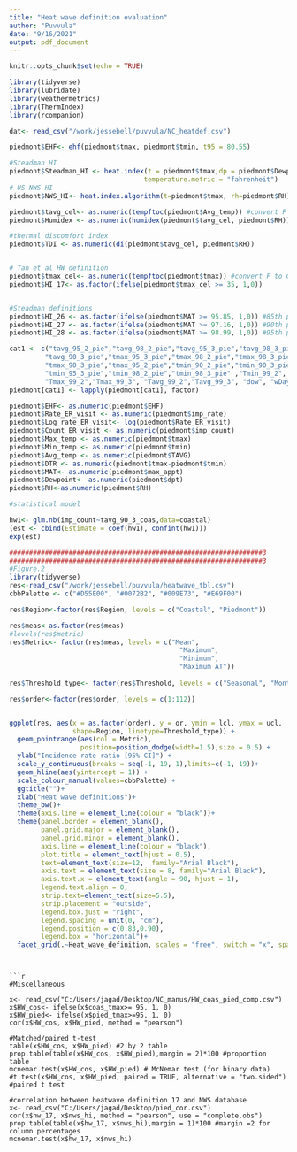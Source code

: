 ```yaml
---
title: "Heat wave definition evaluation"
author: "Puvvula"
date: "9/16/2021"
output: pdf_document
---
```


```r
knitr::opts_chunk$set(echo = TRUE)
```

```r

library(tidyverse)
library(lubridate)
library(weathermetrics)
library(ThermIndex)
library(rcompanion)

dat<- read_csv("/work/jessebell/puvvula/NC_heatdef.csv")

piedmont$EHF<- ehf(piedmont$tmax, piedmont$tmin, t95 = 80.55)

#Steadman HI
piedmont$Steadman_HI <- heat.index(t = piedmont$tmax,dp = piedmont$Dewpoint,
                                  temperature.metric = "fahrenheit")
# US NWS HI
piedmont$NWS_HI<- heat.index.algorithm(t=piedmont$tmax, rh=piedmont$RH)

piedmont$tavg_cel<- as.numeric(tempftoc(piedmont$Avg_temp)) #convert F to C
piedmont$Humidex <- as.numeric(humidex(piedmont$tavg_cel, piedmont$RH))

#thermal discomfort index
piedmont$TDI <- as.numeric(di(piedmont$tavg_cel, piedmont$RH))


# Tan et al HW definition
piedmont$tmax_cel<- as.numeric(tempftoc(piedmont$tmax)) #convert F to C
piedmont$HI_17<- as.factor(ifelse(piedmont$tmax_cel >= 35, 1,0))


#Steadman definitions
piedmont$HI_26 <- as.factor(ifelse(piedmont$MAT >= 95.85, 1,0)) #85th pct
piedmont$HI_27 <- as.factor(ifelse(piedmont$MAT >= 97.16, 1,0)) #90th pct
piedmont$HI_28 <- as.factor(ifelse(piedmont$MAT >= 98.99, 1,0)) #95th pct

cat1 <- c("tavg_95_2_pie","tavg_98_2_pie","tavg_95_3_pie","tavg_98_3_pie","tavg_90_2_pie",
         "tavg_90_3_pie","tmax_95_3_pie","tmax_98_2_pie","tmax_98_3_pied","tmax_90_2_pie",
         "tmax_90_3_pie","tmax_95_2_pie","tmin_90_2_pie","tmin_90_3_pie","tmin_95_2_pie",
         "tmin_95_3_pie","tmin_98_2_pie","tmin_98_3_pie" ,"Tmin_99_2", "Tmin_99_3",
         "Tmax_99_2","Tmax_99_3", "Tavg_99_2","Tavg_99_3", "dow", "wDay")
piedmont[cat1] <- lapply(piedmont[cat1], factor)

piedmont$EHF<- as.numeric(piedmont$EHF)
piedmont$Rate_ER_visit <- as.numeric(piedmont$imp_rate)
piedmont$Log_rate_ER_visit<- log(piedmont$Rate_ER_visit)
piedmont$Count_ER_visit <- as.numeric(piedmont$imp_count)
piedmont$Max_temp <- as.numeric(piedmont$tmax)
piedmont$Min_temp <- as.numeric(piedmont$tmin)
piedmont$Avg_temp <- as.numeric(piedmont$TAVG)
piedmont$DTR <- as.numeric(piedmont$tmax-piedmont$tmin)
piedmont$MAT<- as.numeric(piedmont$max_appt)
piedmont$Dewpoint<- as.numeric(piedmont$dpt)
piedmont$RH<-as.numeric(piedmont$RH)

```


```r
#statistical model

hw1<- glm.nb(imp_count~tavg_90_3_coas,data=coastal)
(est <- cbind(Estimate = coef(hw1), confint(hw1)))
exp(est)
```



```r
################################################################3
################################################################3
#Figure.2
library(tidyverse)
res<-read_csv("/work/jessebell/puvvula/heatwave_tbl.csv")
cbbPalette <- c("#D55E00", "#0072B2", "#009E73", "#E69F00")

res$Region<-factor(res$Region, levels = c("Coastal", "Piedmont"))

res$meas<-as.factor(res$meas)
#levels(res$metric)
res$Metric<- factor(res$meas, levels = c("Mean", 
                                           "Maximum",
                                           "Minimum",
                                           "Maximum AT"))
                                           
res$Threshold_type<- factor(res$Threshold, levels = c("Seasonal", "Monthly"))

res$order<-factor(res$order, levels = c(1:112))


ggplot(res, aes(x = as.factor(order), y = or, ymin = lcl, ymax = ucl,
                shape=Region, linetype=Threshold_type)) + 
  geom_pointrange(aes(col = Metric), 
                  position=position_dodge(width=1.5),size = 0.5) +
  ylab("Incidence rate ratio [95% CI]") +
  scale_y_continuous(breaks = seq(-1, 19, 1),limits=c(-1, 19))+
  geom_hline(aes(yintercept = 1)) + 
  scale_colour_manual(values=cbbPalette) + 
  ggtitle("")+
  xlab("Heat wave definitions")+
  theme_bw()+
  theme(axis.line = element_line(colour = "black"))+
  theme(panel.border = element_blank(),
        panel.grid.major = element_blank(),
        panel.grid.minor = element_blank(),
        axis.line = element_line(colour = "black"),
        plot.title = element_text(hjust = 0.5),
        text=element_text(size=12,  family="Arial Black"),
        axis.text = element_text(size = 8, family="Arial Black"),
        axis.text.x = element_text(angle = 90, hjust = 1),
        legend.text.align = 0,
        strip.text=element_text(size=5.5),
        strip.placement = "outside",
        legend.box.just = "right",
        legend.spacing = unit(0, "cm"),
        legend.position = c(0.83,0.90),
        legend.box = "horizontal")+
  facet_grid(.~Heat_wave_definition, scales = "free", switch = "x", space = "free_x")

```
```


```r
#Miscellaneous 

x<- read_csv("C:/Users/jagad/Desktop/NC_manus/HW_coas_pied_comp.csv")
x$HW_cos<- ifelse(x$coas_tmax>= 95, 1, 0)
x$HW_pied<- ifelse(x$pied_tmax>=95, 1, 0)
cor(x$HW_cos, x$HW_pied, method = "pearson")

#Matched/paired t-test
table(x$HW_cos, x$HW_pied) #2 by 2 table
prop.table(table(x$HW_cos, x$HW_pied),margin = 2)*100 #proportion table
mcnemar.test(x$HW_cos, x$HW_pied) # McNemar test (for binary data)
#t.test(x$HW_cos, x$HW_pied, paired = TRUE, alternative = "two.sided") #paired t test

#correlation between heatwave definition 17 and NWS database
x<- read_csv("C:/Users/jagad/Desktop/pied_cor.csv")
cor(x$hw_17, x$nws_hi, method = "pearson", use = "complete.obs")
prop.table(table(x$hw_17, x$nws_hi),margin = 1)*100 #margin =2 for column percentages
mcnemar.test(x$hw_17, x$nws_hi)
```

